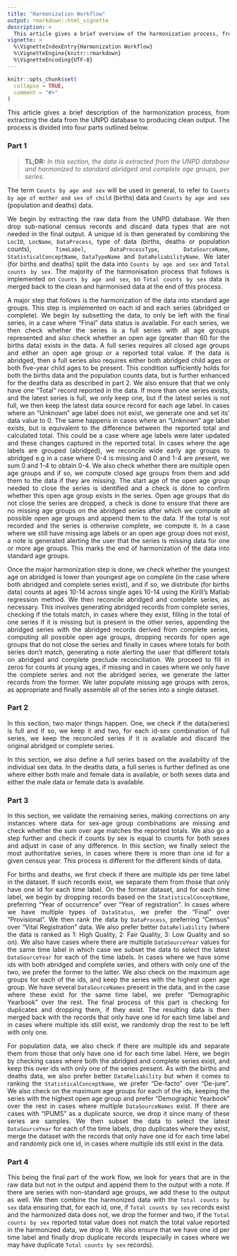 ```yaml
---
title: "Harmonization Workflow"
output: rmarkdown::html_vignette
description: >
  This article gives a brief overview of the harmonization process, from extracting the data from the UNPD database to producing clean output. 
vignette: >
  %\VignetteIndexEntry{Harmonization Workflow}
  %\VignetteEngine{knitr::rmarkdown}
  %\VignetteEncoding{UTF-8}
---
```


```r
knitr::opts_chunk$set(
  collapse = TRUE,
  comment = "#>"
)
```

This article gives a brief description of the harmonization process, from extracting the data from the UNPD database to producing clean output. The process is divided into four parts outlined below.

### Part 1

> **TL;DR:** _In this section, the data is extracted from the UNPD database and harmonized to standard abridged and complete age groups, per series._ 


The term `Counts by age and sex` will be used in general, to refer to `Counts by age of mother and sex of child` (births) data and `Counts by age and sex` (population and deaths) data.

We begin by extracting the raw data from the UNPD database. We then drop sub-national census records and discard data types that are not needed in the final output. A unique id is then generated by combining the `LocID`, `LocName`, `DataProcess`, type of data (births, deaths or population counts), `TimeLabel`, `DataProcessType`, `DataSourceName`, `StatisticalConceptName`, `DataTypeName` and `DataReliabilityName`. We later (for births and deaths) split the data into `Counts by age and sex` and `Total counts by sex`. The majority of the harmonisation process that follows is implemented on `Counts by age and sex`, so `Total counts by sex` data is merged back to the clean and harmonised data at the end of this process.

A major step that follows is the harmonization of the data into standard age groups. This step is implemented on each id and each series (abridged or complete). We begin by subsetting the data, to only be left with the final series, in a case where "Final" data status is available.
For each series, we then check whether the series is a full series with all age groups represented and also check whether an open age (greater than 60 for the births data) exists in the data. A full series requires all closed age groups and either an open age group or a reported total value. If the data is abridged, then a full series also requires either both abridged child ages or both five-year child ages to be present. This condition sufficiently holds for both the births data and the population counts data, but is further enhanced for the deaths data as described in part 2. We also ensure that that we only have one "Total" record reported in the data. If more than one series exists, and the latest series is full, we only keep one, but if the latest series is not full, we then keep the latest data source record for each age label. In cases where an "Unknown" age label does not exist, we generate one and set its' data value to 0. The same happens in cases where an "Unknown" age label exists, but is equivalent to the difference between the reported total and calculated total. This could be a case where age labels were later updated and these changes captured in the reported total. In cases where the age labels are grouped (abridged), we reconcile wide early age groups to abridged e.g in a case where  0-4 is missing and 0 and 1-4 are present, we sum 0 and 1-4 to obtain 0-4. We also check whether there are multiple open age groups and if so, we compute closed age groups from them and add them to the data if they are missing. The start age of the open age group needed to close the series is identified and a check is done to confirm whether this open age group exists in the series. Open age groups that do not close the series are dropped, a check is done to ensure that there are no missing age groups on the abridged series after which we compute all possible open age groups and append them to the data. If the total is not recorded and the series is otherwise complete, we compute it. In a case where we still have missing age labels or an open age group does not exist, a note is generated alerting the user that the series is missing data for one or more age groups. This marks the end of harmonization of the data into standard age groups.

Once the major harmonization step is done, we check whether the youngest age on abridged is lower than youngest age on complete (in the case where both abridged and complete series exist), and if so, we distribute (for births data) counts at ages 10-14 across single ages 10-14 using the Kirill's Matlab regression method.
We then reconcile abridged and complete series, as necessary. This involves generating abridged records from complete series, checking if the totals match, in cases where they exist, filling in the total of one series if it is missing but is present in the other series, appending the abridged series with the abridged records derived from complete series, computing all possible open age groups, dropping records for open age groups that do not close the series and finally in cases where totals for both series don't match, generating a note alerting the user that different totals on abridged and complete preclude reconciliation. We proceed to fill in zeros for counts at young ages, if missing and in cases where we only have the complete series and not the abridged series, we generate the latter records from the former. We later populate missing age groups with zeros, as appropriate and finally assemble all of the series into a single dataset. 


### Part 2

In this section, two major things happen. One, we check if the data(series) is full and if so, we keep it and two, for each id-sex combination of full series, we keep the reconciled series if it is available and discard the original abridged or complete series.

In this section, we also define a full series based on the availability of the individual sex data. In the deaths data, a full series is further defined as one where either both male and female data is available, or both sexes data and either the male data or female data is available.  

### Part 3

In this section, we validate the remaining series, making corrections on any instances where data for sex-age group combinations are missing and check whether the sum over age matches the reported totals. We also go a step further and check if counts by sex is equal to counts for both sexes and adjust in case of any difference. In this section, we finally select the most authoritative series, in cases where there is more than one id for a given census year. This process is different for the different kinds of data.

For births and deaths, we first check if there are multiple ids per time label in the dataset. If such records exist, we separate them from those that only have one id for each time label. On the former dataset, and for each time label, we begin by dropping records based on the `StatisticalConceptName`, preferring "Year of occurrence" over "Year of registration". In cases where we have multiple types of `DataStatus`, we prefer the "Final" over "Provisional". We then rank the data by `DataProcess`, preferring "Census" over "Vital Registration" data. We also prefer better `DataReliability` (where the data is ranked as 1: High Quality, 2: Fair Quality, 3: Low Quality and so on). We also have cases where there are multiple `DataSourceYear` values for the same time label in which case we subset the data to select the latest `DataSourceYear` for each of the time labels. In cases where we have some ids with both abridged and complete series, and others with only one of the two, we prefer the former to the latter. We also check on the maximum age groups for each of the ids, and keep the series with the highest open age group. We have several `DataSourceNames` present in the data, and in the case where these exist for the same time label, we prefer "Demographic Yearbook" over the rest. The final process of this part is checking for duplicates and dropping them, if they exist. The resulting data is then merged back with the records that only have one id for each time label and in cases where multiple ids still exist, we randomly drop the rest to be left with only one. 

For population data, we also check if there are multiple ids and separate them from those that only have one id for each time label. Here, we begin by checking cases where both the abridged and complete series exist, and keep this over ids with only one of the series present. As with the births and deaths data, we also prefer better `DataReliability` but when it comes to ranking the `StatisticalConceptName`, we prefer "De-facto" over "De-jure". We also check on the maximum age groups for each of the ids, keeping the series with the highest open age group and prefer "Demographic Yearbook" over the rest in cases where multiple `DataSourceNames` exist. If there are cases with "IPUMS" as a duplicate source, we drop it since many of these series are samples. We then subset the data to select the latest `DataSourceYear` for each of the time labels, drop duplicates where they exist, merge the dataset with the records that only have one id for each time label and randomly pick one id, in cases where multiple ids still exist in the data.

### Part 4 

This being the final part of the work flow, we look for years that are in the raw data but not in the output and append them to the output with a note. If there are series with non-standard age groups, we add these to the output as well. We then combine the harmonized data with the `Total counts by sex` data ensuring that, for each id, one, if `Total counts by sex` records exist and the harmonized data does not, we drop the former and two, if the `Total counts by sex` reported total value does not match the total value reported in the harmonized data, we drop it. We also ensure that we have one id per time label and finally drop duplicate records (especially in cases where we may have duplicate `Total counts by sex` records). 


<style>
body {text-align: justify}
</style>
